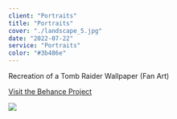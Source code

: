 ```yaml
---
client: "Portraits"
title: "Portraits"
cover: "./landscape_5.jpg"
date: "2022-07-22"
service: "Portraits"
color: "#3b486e"
---
```


Recreation of a Tomb Raider Wallpaper (Fan Art)

[Visit the Behance Project](https://www.behance.net/gallery/43907099/Tomb-Raider)

![](./tomb-raider.jpg)
